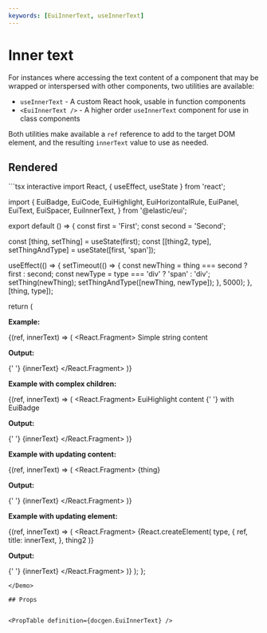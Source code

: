 ```yaml
---
keywords: [EuiInnerText, useInnerText]
---
```


# Inner text

For instances where accessing the text content of a component that may be wrapped or interspersed with other components, two utilities are available:

* `useInnerText` - A custom React hook, usable in function components
* `<EuiInnerText />` - A higher order `useInnerText` component for use in class components

Both utilities make available a `ref` reference to add to the target DOM element, and the resulting `innerText` value to use as needed.

## Rendered

<Demo>
```tsx interactive
import React, { useEffect, useState } from 'react';

import {
  EuiBadge,
  EuiCode,
  EuiHighlight,
  EuiHorizontalRule,
  EuiPanel,
  EuiText,
  EuiSpacer,
  EuiInnerText,
} from '@elastic/eui';

export default () => {
  const first = 'First';
  const second = 'Second';

  const [thing, setThing] = useState(first);
  const [[thing2, type], setThingAndType] = useState([first, 'span']);

  useEffect(() => {
    setTimeout(() => {
      const newThing = thing === second ? first : second;
      const newType = type === 'div' ? 'span' : 'div';
      setThing(newThing);
      setThingAndType([newThing, newType]);
    }, 5000);
  }, [thing, type]);

  return (
    <EuiText size="s">
      <p>
        <strong>Example:</strong>
      </p>
      <EuiInnerText>
        {(ref, innerText) => (
          <React.Fragment>
            <EuiPanel paddingSize="s" className="eui-displayInlineBlock">
              <span ref={ref} title={innerText}>
                Simple string content
              </span>
            </EuiPanel>
            <EuiSpacer />
            <p className="eui-displayInlineBlock">
              <strong>Output:</strong>
            </p>{' '}
            <EuiCode>{innerText}</EuiCode>
          </React.Fragment>
        )}
      </EuiInnerText>
      <EuiHorizontalRule margin="xl" />
      <p>
        <strong>Example with complex children:</strong>
      </p>
      <EuiInnerText>
        {(ref, innerText) => (
          <React.Fragment>
            <EuiPanel paddingSize="s" className="eui-displayInlineBlock">
              <span ref={ref} title={innerText}>
                <EuiHighlight search="content">
                  EuiHighlight content
                </EuiHighlight>{' '}
                <EuiBadge>with EuiBadge</EuiBadge>
              </span>
            </EuiPanel>
            <EuiSpacer />
            <p className="eui-displayInlineBlock">
              <strong>Output:</strong>
            </p>{' '}
            <EuiCode>{innerText}</EuiCode>
          </React.Fragment>
        )}
      </EuiInnerText>
      <EuiHorizontalRule margin="xl" />
      <p>
        <strong>Example with updating content:</strong>
      </p>
      <EuiInnerText>
        {(ref, innerText) => (
          <React.Fragment>
            <EuiPanel paddingSize="s" className="eui-displayInlineBlock">
              <span ref={ref} title={innerText}>
                {thing}
              </span>
            </EuiPanel>
            <EuiSpacer />
            <p className="eui-displayInlineBlock">
              <strong>Output:</strong>
            </p>{' '}
            <EuiCode>{innerText}</EuiCode>
          </React.Fragment>
        )}
      </EuiInnerText>
      <EuiHorizontalRule margin="xl" />
      <p>
        <strong>Example with updating element:</strong>
      </p>
      <EuiInnerText>
        {(ref, innerText) => (
          <React.Fragment>
            <EuiPanel paddingSize="s" className="eui-displayInlineBlock">
              {React.createElement(
                type,
                {
                  ref,
                  title: innerText,
                },
                thing2
              )}
            </EuiPanel>
            <EuiSpacer />
            <p className="eui-displayInlineBlock">
              <strong>Output:</strong>
            </p>{' '}
            <EuiCode>{innerText}</EuiCode>
          </React.Fragment>
        )}
      </EuiInnerText>
    </EuiText>
  );
};
```
</Demo>

## Props


<PropTable definition={docgen.EuiInnerText} />
